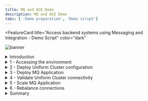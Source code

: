 ```yaml
---
title: MQ and ACE Demo
description: MQ and ACE Demo
tabs: [ 'Demo preparation', 'Demo script']
---
```



<FeatureCard
  title="Access backend systems using Messaging and Integration - Demo Script"
  color="dark"
  >

![banner](./images/messaging-banner.jpg)

</FeatureCard>

<span id="place1"></span>

<details>

<summary>Introduction</summary>
<br/>
We’re running a cluster of IBM MQ queue managers in Red Hat OpenShift, together with a large number of client applications putting and getting messages to them. This workload will vary over time, so we need flexibility in how we scale all of this.
<br/><br/>
This demo will show how we can easily scale the number of instances of our client applications up and down, without having to reconfigure their connection details and without needing to manually distribute or load balance them.
<br/><br/>
And it will show how to quickly and easily grow the queue manager cluster – adding a new queue manager to the cluster without complex, new, custom configuration. In this demo, we will see the Universal Cluster capability of IBM MQ in action.
<br/><br/>
Let's get started!<br/><br/>

(Demo Slides <a href="./files/MQACESlides.pptx" target="_blank" rel="noreferrer">here</a>)
<br/>
</details>

<details>
<summary>1 - Accessing the environment</summary>

<br/>

| **1.1** | **Log in to Cloud Pak for Integration** |
| :--- | :--- |
| **Narration** |Let’s see how to scale IBM MQ cluster and client applications in OpenShift. Here we have an IBM Cloud Pak for Integration environment with IBM MQ operator installed. We have a cloud version of the product on IBM Cloud. Let me log in here.  &nbsp; &nbsp; &nbsp; &nbsp; &nbsp; &nbsp; &nbsp; &nbsp; &nbsp; &nbsp; &nbsp; &nbsp; &nbsp; &nbsp; &nbsp; &nbsp;  |
| **Action** &nbsp; 1.1.1 | Open **Cloud Pak for Integration page** and **log in** with your **username** and **password**. <br/><br/>![](images/access-env-1-1.png)<br/>|

<br/>

| **1.2** | **View the Cloud Pak for Integration instances** |
| :--- | :--- |
| **Narration** | Welcome to IBM Cloud Pak for Integration! We’re now at the home screen showing all the capabilities of the Pak, brought together in one place. Specialized integration capabilities — for API management, application integration, messaging, and more — are built on top of powerful automation services. <br/><br/>As you can see, you are able to access all the integration capabilities your team needs through a single interface.So far we have a basic MQ instance here. IBM MQ is an universal messaging backbone with robust connectivity for flexible and reliable messaging for applications and the integration of existing IT assets. In this demo, to scale our IBM MQ Cluster, we will create a Universal cluster. |
| **Action** &nbsp; 1.2.1 | Show the **Instnces page**. <br/><br/>![](images/access-env-1-2.png)<br/> |

| **1.3** | **Access OpenShift Web Console** |
| :--- | :--- |
| **Narration** | Let's check our environment on OpenShift Web Console. On Installed Operators page, we can confirm that IBM MQ operator is installed. But we have only one queue manager so far. Next step is to create our Universal Cluster in MQ.  |
| **Action** &nbsp; 1.3.1 | Open the **OpenShift Web Console** and **log in**. <br/><br/>![](images/access-env-1-3-1.png)<br/>  |
| **Action** &nbsp; 1.3.2 | Open the **Operators** (A) > **Installed Operators** (B). <br/><br/>![](images/access-env-1-3-2.png)<br/>  |
| **Action** &nbsp; 1.3.3 | Open the **IBM MQ** operator. <br/><br/>![](images/access-env-1-3-3.png)<br/>  |
| **Action** &nbsp; 1.3.4 | Open the **Queue Manager** tab. <br/><br/>![](images/access-env-1-3-4.png)<br/>  |
| **Action** &nbsp; 1.3.5 | Show the queue manager available <br/><br/>![](images/access-env-1-3-5.png)<br/>  |

**[Go to top](#place1)**

</details>

<details>
<summary>2 - Deploy Uniform Cluster configuration</summary>

<br/>

| **2.1** | **Create configurations** |
| :--- | :--- |
| **Narration** | The objective of a uniform cluster deployment is that applications can be designed for scale and availability, and can connect to any of the queue managers within the uniform cluster. This removes any dependency on a specific queue manager, resulting in better availability and workload balancing of messaging traffic.<br/><br/>Let's create it now. First we need to create our uniform cluster configurations. |
| **Action** &nbsp; 2.1.1 | On a terminal windows, **log in** on your OpenShift environment and run the command below. <br/> ```oc apply -f resources/03d-qmgr-uniform-cluster-config.yaml```|

| **2.2** | **Deploy Queue Managers** |
| :--- | :--- |
| **Narration** | Uniform clusters are a specific pattern of an IBM MQ cluster that provides a highly available and horizontally scaled small collection of queue managers. These queue managers are configured almost identically, so that an application can interact with them as a single group. This makes it easier to ensure each queue manager in the cluster is being used, by automatically ensuring application instances are spread evenly across the queue managers.<br/><br/>Now we need to create our two queue Managers. Let's do it!<br/><br/>Great now let's confirm the instances have been deployed successfully before moving to the next step. |
| **Action** &nbsp; 2.2.1 | Run the command below.``` oc apply -f instances/${CP4I_VER}/${OCP_TYPE}/13a-qmgr-uniform-cluster-qm1.yaml -n cp4i ``` |
| **Action** &nbsp; 2.2.2 | Run the command below.``` oc apply -f instances/${CP4I_VER}/${OCP_TYPE}/13b-qmgr-uniform-cluster-qm2.yaml -n cp4i ``` |
| **Action** &nbsp; 2.2.3 | Run the command below.``` oc get queuemanager -n cp4i ``` <br/><br/> `Note` this will take few minutes, but at the end you should get a response like this. <br/><br/>![](images/uniform-cluster-2-2-3.png)<br/>  |

| **2.3** | **Deploy NGINX to serve CCDT** |
| :--- | :--- |
| **Narration** | We need to create the CCDT to be used by our application and deploy an NGINX instance to serve CCDT. <br/><br/>Voilá, the NGINX service was created to be used by our application. Now we can deploy our application. |
| **Action** &nbsp; 2.3.1 | Run the command below to create CCDT to be used by App. <br/> ``` oc apply -f resources/04a-nginx-ccdt-configmap.yaml ``` |
| **Action** &nbsp; 2.3.2 | Run the command below to deploy NGINX instance to serve CCDT. <br/> ``` oc apply -f resources/04b-nginx-deployment.yaml ``` |
| **Action** &nbsp; 2.3.3 | Confirm the instances has been deployed successfully before moving to the next step running the following command. <br/><br/>  <b>oc get pods -n cp4i \| grep nginx  </b> <br/><br/> You should get a response like this. <br/><br/>![](images/uniform-cluster-2-3-3.png)<br/>|
| **Action** &nbsp; 2.3.4 | Run the command below to create service for NGINX to be used by App. ``` oc apply -f resources/04c-nginx-service.yaml ``` |


**[Go to top](#place1)**

</details>

<details>
<summary>3 - Deploy MQ Application</summary>

<br/>

| **3.1** | **Check the Topology** |
| :--- | :--- |
| **Narration** | Now that the uniform cluster is running, we can proceed to deploy the application that will be interaction with the queue managers. <br/><br/>First, we will switch to the “Developer” perspective. In this perspective you can view the queue managers. Here you will see the tiles representing each queue manager .  |
| **Action** &nbsp; 3.1.1 | Back to the **OpenShift Web Console** page, click on the **Administrator** option (A) and select the **Developer** (B) perspective. <br/><br/>![](images/mq-app-3-1-1.png)<br/><br/>`Note` - If you see the Welcome to the Developer Perspective dialog, go ahead and close it.<br/>|
| **Action** &nbsp; 3.1.2 | Open the **Topology** page.  <br/><br/>![](images/mq-app-3-1-2.png)<br/>|
| **Action** &nbsp; 3.1.3 | Filter by **cp4i** project (A) and show the topology (B).  <br/><br/>![](images/mq-app-3-1-3.png)<br/>|

| **3.2** | **Deploy JAR file** |
| :--- | :--- |
| **Narration** | For demo purposes we have pre-created the JMS application that will use our Queue Managers. Let's deploy it.  |
| **Action** &nbsp; 3.2.1 | Click on **+Add** on left menu. <br/><br/>![](images/mq-app-3-2-1.png)<br/>|
| **Action** &nbsp; 3.2.2 | Click on **Upload JAR file**. <br/><br/>![](images/mq-app-3-2-2.png)<br/>|
| **Action** &nbsp; 3.2.3 | Select **Browse** (A) and follow the dialogs to select the **jmsproducer-jgr-demo.jar** file (B) (check the demo preparation document about how to get the jar file).  <br/><br/>![](images/mq-app-3-2-3.png)<br/> |
| **Action** &nbsp; 3.2.4 | Scroll down and uncheck **Create a route** (A), then click **Create** button (B).  <br/><br/>![](images/mq-app-3-2-4.png)<br/>|
| **Action** &nbsp; 3.2.5 | Show the tile representing the deployment in the Topology view. <br/><br/>![](images/mq-app-3-2-5.png)<br/>|

| **3.3** | **Review Deployment** |
| :--- | :--- |
| **Narration** | Now, let's review our application connection. From here, we can easily check the application log. Great, our application was able to connect to a queue manager and it is sending messages. |
| **Action** &nbsp; 3.3.1 | After a few second click on the tile representing the deployment to display the pod. <br/><br/>![](images/mq-app-3-3-1.png)<br/> |
| **Action** &nbsp; 3.3.2 | Click on the pod name. <br/><br/>![](images/mq-app-3-3-2.png)<br/>|
| **Action** &nbsp; 3.3.3 | In the pod page go to the **Logs** tab (1) and click **Expand** (2) to get a full view of the log. <br/><br/>![](images/mq-app-3-3-3.png)<br/> |
| **Action** &nbsp; 3.3.4 | Take your time reviewing the log, and at the bottom you will find a message saying “Sending…” confirming the application was able to connect to a queue manager and it is sending messages (A).  When done, **collapse** the log window. (B) <br/><br/>![](images/mq-app-3-3-4.png)<br/> |

**[Go to top](#place1)**

</details>

<details>
<summary>4 - Validate Uniform Cluster connectivity</summary>

<br/>

| **4.1** | **Explore the Queue Manager 2** |
| :--- | :--- |
| **Narration** | Now that the mq application is deployed let’s check the behavior with the Uniform Cluster. Let's open the Queue Manager 2.  The pod ending with 0 is by default the active instance, let's explore it. |
| **Action** &nbsp; 4.1.1 | Navigate back to the **Topology** page. <br/><br/>![](images/valid-uniform-4-1-1.png)<br/>|
| **Action** &nbsp; 4.1.2 | Select the tile that represent **QM02**. <br/><br/>![](images/valid-uniform-4-1-2.png)<br/>|
| **Action** &nbsp; 4.1.3 | Select the pod ending with **0** that by default is the active instance. <br/><br/>![](images/valid-uniform-4-1-3.png)<br/> |

| **4.2** | **Review connections to QM02** |
| :--- | :--- |
| **Narration** | In order to check the connection status we will use the command “display connections” and we will filter by the MQ App name that is “MY-PRODUCER”. We will execute the command directly from the terminal in each MQ pod. <br/><br/>Right now, we don't have any connection in this pod. But in the next step we will get a better picture on how the connections are distributed.  |
| **Action** &nbsp; 4.2.1 | Open the **Terminal** tab (A) and click **Expand** (B) <br/><br/>![](images/valid-uniform-4-2-1.png)<br/>|
| **Action** &nbsp; 4.2.2 | Enter the command below in your terminal windows (if your prefer, you can paste using the context menu) and hit enter to check how many active connections associated with our application are in this queue manager. <br/><br/> echo 'dis conn(*)' all \| runmqsc \| grep -i my  <br/> |
| **Action** &nbsp; 4.2.3 | Show that there isn't any connection in this Message queue (A). Once you are over you can **Collapse** (B) the terminal again.  <br/><br/>![](images/valid-uniform-4-2-3.png)<br/> |

| **4.3** | **Explore the Queue Manager 1** |
| :--- | :--- |
| **Narration** | Now let's explore the Queue Manager 1.  Let's repeat the same procedure as before to select the active pod. |
| **Action** &nbsp; 4.3.1 | Right click the **Topology** menu (A) and select **Open Link in New Tab** (B) to keep a window open for each queue manager since you may need to go back and forth. <br/><br/>![](images/valid-uniform-4-3-1.png)<br/> |
| **Action** &nbsp; 4.3.2 | Select the tile that represent **QM01**. <br/><br/>![](images/valid-uniform-4-3-2.png)<br/>|
| **Action** &nbsp; 4.3.3 | Select the pod ending with **0**. <br/><br/>![](images/valid-uniform-4-3-3.png)<br/>|

| **4.4** | **Review connections to QM01** |
| :--- | :--- |
| **Narration** | Now let's check the connection status in this MQ pod. <br/><br/>This time we see a couple of active connections, probing that the application we deployed is connected to the cluster.  |
| **Action** &nbsp; 4.4.1 | Open the **Terminal** tab (A) and click **Expand** (B) <br/><br/>![](images/valid-uniform-4-4-1.png)<br/>|
| **Action** &nbsp; 4.4.2 | Enter the command below in your terminal windows (if your prefer, you can paste using the context menu) and hit enter to check how many active connections associated with our application are in this queue manager.<br/><br/> echo 'dis conn(*)' all \| runmqsc \| grep -i my <br/> |
| **Action** &nbsp; 4.4.3 | Show the **connections** available (A). Once you are over you can **Collapse** (B) the terminal again. <br/><br/>![](images/valid-uniform-4-4-3.png) <br/><br/> `Note` - In your case the result could potentially be the opposite since we have no affinity defined and the application will connect to any queue manager, but since we only have one instance there will only be a connection to one queue manager at a time. |

**[Go to top](#place1)**

</details>

<details>
<summary>5 - Scale MQ Application</summary>

<br/>

| **5.1** | **Increase the number of instances** |
| :--- | :--- |
| **Narration** | At the moment our application is running in a single pod and therefore it is only connect to one of the queue managers, but what if the workload increases and I need to scale my app. Let’s simulate the scenario and see how the connections are distributed. <br/><br/>Let's explore the Deployments view of our application. Here we can see there is only one pod. Let's increate to have two instances. |
| **Action** &nbsp; 5.1.1 | Right click on the **RedHat OpenShift logo** (A) and select **Open Link in New Tab** (B) to keep a window open. <br/><br/>![](images/rebalance-connec-5-1-1.png)<br/> |
| **Action** &nbsp; 5.1.2 | Change to **Administrator** perspective. <br/><br/>![](images/rebalance-connec-5-1-2.png)<br/>|
| **Action** &nbsp; 5.1.3 | Open the **Workloads** menu (A) and select **Deployments** (B). <br/><br/>![](images/rebalance-connec-5-1-3.png)<br/>|
| **Action** &nbsp; 5.1.4 | Check that you are on **cp4i** project (A). Click on the **jmsproducer** deployment (B). <br/><br/>![](images/rebalance-connec-5-1-4.png)<br/> |
| **Action** &nbsp; 5.1.5 | Click on the **arrow up** icon to increase the number of instances to **two**.  <br/><br/>![](images/rebalance-connec-5-1-5.png)<br/> |
| **Action** &nbsp; 5.1.6 | Wait a few seconds. After a moment you will see the number of pods is updated to two. <br/><br/>![](images/rebalance-connec-5-1-6.png)<br/> |


| **5.2** | **Review connectivity** |
| :--- | :--- |
| **Narration** | Now, let's check how many connections we have per queue manager. This time we should see that each queue manager has a couple of connections.  |
| **Action** &nbsp; 5.2.1 | Back to the **MQ1 browser tab**, refresh the terminal page and enter the command below again and press **enter**. <br/><br/> echo 'dis conn(*)' all \| runmqsc \| grep -i my  <br/> |
| **Action** &nbsp; 5.2.2 | Show that you have **multiple connections** in **MQ1**. <br/><br/>![](images/rebalance-connec-5-2-2.png)<br/>|
| **Action** &nbsp; 5.2.3 | Back to the **MQ2 browser tab**, enter the command below again and press **enter**. <br/><br/> echo 'dis conn(*)' all \| runmqsc \| grep -i my  <br/> |
| **Action** &nbsp; 5.2.4 | Show that you have **multiple connections** in **MQ2**. <br/><br/>![](images/rebalance-connec-5-2-4.png)<br/>|

**[Go to top](#place1)**

</details>

<details>
<summary>6 - Rebalance connections</summary>

<br/>

| **6.1** | ** Delete Queue Manager** |
| :--- | :--- |
| **Narration** | We observed how each instance will connect to a different queue manager trying to keep a homogenous distribution, but what would happen if one of the queue managers goes down? Let’s find out. <br/><br/>Let's check our queue managers in the installed operators page. <br/><br/>We could kill one of the active pods for any of the queue managers, but since we have configured Native HA, one of the standby instances will take over and at the end, each queue manager will keep a couple of connections, so in this case we will go ahead and fully delete the queue manager.  |
| **Action** &nbsp; 6.1.1 | Back to the Administrator perspective browser tab, on the left navigator, open the **Operators** (A) > **Installed Operators** (B) menu. <br/><br/>![](images/rebalance-connec-6-1-1.png)<br/> |
| **Action** &nbsp; 6.1.2 | Navigate to the **IBM MQ** Operator again. <br/><br/>![](images/rebalance-connec-6-1-2.png)<br/> |
| **Action** &nbsp; 6.1.3 | Open the **Queue Manager** tab. <br/><br/>![](images/rebalance-connec-6-1-3.png)<br/> |
| **Action** &nbsp; 6.1.4 | Click on the hamburger **menu** for QM02 (A) and select **Delete Queue Manager** (B). <br/><br/>![](images/rebalance-connec-6-1-4.png)<br/>|
| **Action** &nbsp; 6.1.5 | Click the **Delete** button on the warning dialog to confirm you want to delete the queue manager. <br/><br/>![](images/rebalance-connec-6-1-5.png)<br/> |

| **6.2** | **Review connectivity ** |
| :--- | :--- |
| **Narration** | If we try to navigate back to the active pod for queue manager 2, we will get an error message since the queue manager and therefore its pods have been deleted already. <br/><br/>However, if we navigate to the active pod for queue manager one and submit the command to check the number of active connection, we will see all the connections are directed to the active queue manager assuring the client application can continue sending messages.  |
| **Action** &nbsp; 6.2.1 | Back to the **MQ2 browser tab**, show the error message: “**404**”. <br/><br/>![](images/rebalance-connec-6-2-1.png)<br/>|
| **Action** &nbsp; 6.2.2 | Back to the **MQ1 browser tab**, refresh the terminal page and enter the command below again and press **enter**. <br/><br/>  echo 'dis conn(*)' all \| runmqsc \| grep -i my <br/>  |
| **Action** &nbsp; 6.2.3 | Show that you have **all the connections** now in **MQ1**. <br/><br/>![](images/rebalance-connec-6-2-3.png)<br/> |

| **6.3** | **Recreate Queue Manager 2** |
| :--- | :--- |
| **Narration** | Now let's recreate the Queue Manager 2. For this demo, we will recreate using Command Line Interface, but in a production environment, we can use a gitOps approach.  |
| **Action** &nbsp; 6.3.1 | Run the command below.<br/><br/> ``` oc apply -f instances/${CP4I_VER}/${OCP_TYPE}/13b-qmgr-uniform-cluster-qm2.yaml -n cp4i ``` |
| **Action** &nbsp; 6.3.2 | Run the command below.<br/><br/> ``` oc get queuemanager -n cp4i ``` <br/><br/>`Note` this will take few minutes, but at the end you should get a response like this. <br/><br/>![](images/rebalance-connec-6-3-2.png)<br/> |
| **Action** &nbsp; 6.3.3 | Back to OpenShift Console browser tab with the Administrator profile, on the IBM MQ operator on the Queue Manager tab, check the new Queue Manager is ready. <br/><br/>![](images/rebalance-connec-6-3-3.png)<br/> |

| **6.4** | **Review the final scenario** |
| :--- | :--- |
| **Narration** | Once we confirm both queue managers are up and running, we can go back to the terminal of the active pod for each queue manager to check the number of active connections. <br/><br/> And a similar behavior would happen if additional queue manager are added to the uniform cluster and the connection would be rebalanced providing a way to scale horizontally. <br/><br/> Great! Here, we have arrived at the conclusion of our demonstration. |
| **Action** &nbsp; 6.4.1 | Back to the **MQ1 browser tab**, refresh the terminal page and enter the command below again and press **enter**. <br/><br/>  echo 'dis conn(*)' all \| runmqsc \| grep -i my <br/>|
| **Action** &nbsp; 6.4.2 | Show that you have **multiple connections** in **MQ1** (not all connections as presented in the previous section).  <br/><br/>![](images/rebalance-connec-6-4-2.png)<br/>|
| **Action** &nbsp; 6.4.3 | Back to the **MQ2 browser tab**, you need to reopen the MQ2 pod0 terminal page. Enter the command below again and press enter.<br/><br/> echo 'dis conn(*)' all \| runmqsc \| grep -i my <br/>|
| **Action** &nbsp; 6.4.4 | Show that you have **multiple connections** in **MQ2** again. <br/><br/>![](images/rebalance-connec-6-4-4.png)<br/>|

**[Go to top](#place1)**

</details>

<details>
<summary>Summary</summary>

<br/>
Let’s summarize what we’ve done today.
<br/><br/>
In the demo we: accessed the Cloud Pak for Integration environment and explored the IBM MQ capabilities; deployed an uniform cluster; deployed an MQ Application, validated the uniform cluster connectivity, scaled the MQ application and rebalanced the connections.
<br/><br/>
From an operation perspective we showed how we can easily scale the number of instances of your client applications up and down, without having to reconfigure their connection details and without needing to manually distribute or load balance them.
<br/><br/>
And here we demonstrated how to quickly and easily grow the queue manager cluster – adding a new queue manager to the cluster without complex configuration.
<br/><br/>
Thank you for attending today’s presentation.
<br/>

**[Go to top](#place1)**

</details>
